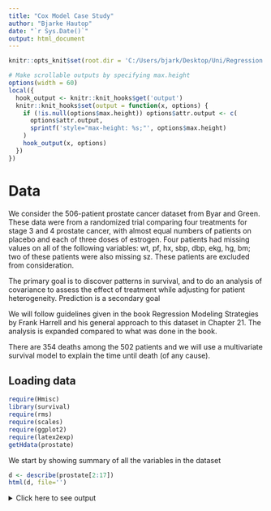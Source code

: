 ---
title: "Cox Model Case Study"
author: "Bjarke Hautop"
date: "`r Sys.Date()`"
output: html_document
---

```{r setup, include=FALSE}
knitr::opts_knit$set(root.dir = 'C:/Users/bjark/Desktop/Uni/Regression Modelling Strategies case studies')
```

```{r, include=FALSE}
# Make scrollable outputs by specifying max.height
options(width = 60)
local({
  hook_output <- knitr::knit_hooks$get('output')
  knitr::knit_hooks$set(output = function(x, options) {
    if (!is.null(options$max.height)) options$attr.output <- c(
      options$attr.output,
      sprintf('style="max-height: %s;"', options$max.height)
    )
    hook_output(x, options)
  })
})
```

# Data

We consider the 506-patient prostate cancer dataset from Byar and Green. These
data were from a randomized trial comparing four treatments for stage 3
and 4 prostate cancer, with almost equal numbers of patients on placebo and
each of three doses of estrogen. Four patients had missing values on all of the
following variables: wt, pf, hx, sbp, dbp, ekg, hg, bm; two of these patients
were also missing sz. These patients are excluded from consideration. 

The primary goal is to discover patterns in survival, and to do an analysis of covariance to assess the effect of treatment while adjusting for patient heterogeneity. 
Prediction is a secondary goal

We will follow guidelines given in the book Regression Modeling Strategies 
by Frank Harrell and his general approach to this dataset in Chapter 21. The analysis is expanded compared to what was done in the book. 

There are 354 deaths among the 502 patients and we will use a multivariate survival model to explain the time until death (of any cause).

## Loading data

```{r, message=F}
require(Hmisc)
library(survival)
require(rms)
require(scales)
require(ggplot2)
require(latex2exp)
getHdata(prostate)
```

We start by showing summary of all the variables in the dataset

```{r, warning=F, results='hide'}
d <- describe(prostate[2:17])
html(d, file='')
```

<details><summary>Click here to see output</summary

```{r, warning=F, echo=F}
d <- describe(prostate[2:17])
html(d, file='')
```

We see that the variable ekg only has one observation in the last category and pf has two. So, we combine recent MI with old MI and call it MI, and we combine confined to bed
with $>50\%$ daytime. 

```{r}
levels(prostate$ekg)[levels(prostate$ekg) %in%
                       c('old MI', 'recent MI')] <- 'MI'

levels(prostate$pf) <- c(levels(prostate$pf)[1:3],
                         levels(prostate$pf)[3])
```

## Imputing missing values

We have 27 patients with missing values as seen below, so we do imputation on these.

The proportion of missing values is $0.05$, so we just do single imputation, since 
simpler to make plots and validation. However if the proportion were higher one should
do multiple imputation. 

```{r, warn.conflicts=FALSE}
sum(is.na(prostate))
colSums(is.na(prostate))

w <- transcan(~ sz + sg + ap + sbp + dbp + age +
                wt + hg + ekg + pf + bm + hx, imputed= TRUE,
             data=prostate, pl= FALSE, pr= FALSE)

attach(prostate)
sz <- impute(w, sz, data = prostate)
sg <- impute (w, sg , data = prostate)
age <- impute (w, age ,data = prostate)
wt <- impute (w, wt , data = prostate)
kg <- impute (w, ekg ,data = prostate)
```

# Specifying the model

A Cox proportional hazards model is in terms of the hazard function given by:
$$\lambda(t\vert X)=\lambda(t)\exp(X\beta).$$
We fit a Cox proportional hazards model with the predictors and their degrees of freedom specified in the table below. All continuous predictors will be modeled with a restricted cubic spline with 4 knots. 

```{r, echo=FALSE}
library(knitr)
library(kableExtra)

# Your table data
table_data <- data.frame(
  Predictor = c("Dose of estrogen", "Age in years", "Weight index", "Performance rating", "History of cardiovascular disease", 
                "Systolic blood pressure/10", "Diastolic blood pressure/10", "Electrocardiogram code", "Serum hemoglobin (g/100ml)", 
                "Tumor size (cm^2)", "Stage/histologic grade combination", "Serum prostatic acid phosphatase", "Bone metastasis"),
  Name = c("rx", "age", "wt", "pf", "hx", "sbp", "dbp", "ekg", "hg", "sz", "sg", "ap", "bm"),
  d.f. = c(3, 3, 3, 2, 1, 3, 3, 5, 3, 3, 3, 3, 1),
  Levels = c("placebo, 0.2, 1.0, 5.0 mg estrogen", '', '', "normal, in bed < 50% of time, in bed > 50%", 
             "present/absent", '', '', "normal, benign, rhythm disturb., block, strain, myocardial infarction", '',
             '', '', '', "present/absent")
)

# Create the table
kable(table_data, format = "html", booktabs = TRUE) %>%
  kable_styling()

```

We see that we have 36 degrees of freedom in our model, so about 1/10 of the amount of deaths there are. So there is some hope our model will validate. 

```{r}
dd <- datadist(prostate); options(datadist='dd')
units(dtime) <- 'Month'
S <- Surv(dtime , status != 'alive')

f <- cph(S ~ rx + rcs(age ,4) + rcs(wt ,4) + pf + hx +
          rcs(sbp ,4) + rcs(dbp ,4) + ekg + rcs(hg ,4) +
          rcs(sg ,4) + rcs(sz ,4) + rcs(log(ap),4) + bm)
print(f, html=TRUE, coefs=FALSE)

```

Test for removing all predictors is highly significant, so modelling is warranted. AIC on the $\chi^2$-scale is given by $136.04-2\cdot 36=64.04$. A rough shrinkage
estimate is thus given by $(136.04-36)/136.04=0.74$. So we
estimate that 0.26 of the model fitting will be noise, especially with regard to
calibration accuracy. One approach would just be to multiply coefficients of final model if used for prediction by the shrinkage estimate. Instead we try to do some data reduction using domain knowledge. 

## Data reduction using domain knowledge

We do the following changes

* Combine systolic blood pressure (sbp) and diastolic 
blood pressure (dbp) into Mean Arterial Pressure.

* Combine history of cardiovascular disease (hx) and electrocardiogram code ekg
and assume linear. We code it as 2 if ekg are not normal or benign and hx, 1 if either, and 0 if none. 

* Weight index not that important, so only use 3 knots.

* Take log of Serum prostatic acid phosphatase (ap) for numeric stability (heavy right-tail) and allow 1 more knot for compensation

* The tumor variables tumor size (sz) and stage/histologic grade combination (sg)
should be important variables, but since we have both we keep them but give them 
only 3 knots each. 

* Assume performance rating (pf) is linear. 

```{r}
map <- (2*dbp + sbp)/3
label(map) <- 'Mean Arterial Pressure/10'

heart_d <- hx + ekg %nin% c('normal', 'benign')
label(heart_d) <- 'Heart Disease Code'

pf_linear <- as.numeric(pf)
```

So all in all we save 3 degrees of freedom from defining map, 5 for defining 
Heart Disease Code, and 3 for dropping knots, 1 for assuming performance rating is linear and gain 1 from ap. For a total reduction of 11 degrees of freedom.

```{r}
dd <- datadist(dd, heart_d, map, pf_linear)

f <- cph(S ~ rx + rcs(age, 4) + rcs(wt, 3) + pf_linear + heart_d + rcs(map, 3)
         + rcs(hg, 4) + rcs(sg, 3) + rcs(sz, 3) + rcs(log(ap), 5) + bm,
         x=TRUE , y=TRUE , surv=TRUE , time.inc = 5*12)

print(f, html=TRUE, coefs =3)
```

LR 119.86 with 24 degrees of freedom. AIC is $119.86-2 \cdot 24=71.86$. Rough shrinkage estimate of this is now better at $(119.86-24)/119.86=0.80$.

```{r}
anova(f, html=T)
```

We see that the p-value for the treatment, doses of estrogen (rx), is below $0.05$, so it seems like it has some effect.    

##  Checking Proportional Hazards

A Cox model should have proportional hazards, since if we look at two individuals with covariate values $\boldsymbol{X}$ and $\boldsymbol{X}^*$ then the ratio
of their hazard rates is
$$\frac{h(t \vert \boldsymbol{X})}{h(t \vert \boldsymbol{X}^*)}=\exp\Big[\sum_{k=1}^p \beta_k(X_k-X_{k^*})\Big],$$
which is a constant. We can test this assumption using scaled Schoenfeld residuals separately for each predictor and test the PH assumption using the "correlation with time” test. 
Smoothed trends in the residuals are also plotted.

```{r}
z <- predict(f, type = 'terms')
f.short <- cph(S ~ z, x=TRUE, y= TRUE)
phtest <- cox.zph(f.short, transform = 'identity', terms=F)
phtest
```

We see that the p-value of the test for proportional hazards is below $0.05$ for 
dose of estrogen, indicating that it may not have constant relative hazard. We plot it and don't find anything too worry-some, and the global test of proportional hazard by adjusting for the 11 tests gives a p-value of $0.78$. So we accept our model and continue.

```{r}
plot(phtest , var= 'rx')
```


## Describing Effects

We plot how each predictor is related to the log hazard of death with $95\%$-confidence bands. 

```{r}
ggplot(Predict(f), sepdiscrete='vertical', nlevels=4,
vnames='names') 
```

# Presenting the final Model for inference    

To present point and interval estimates of predictor effects we draw a hazard
ratio chart. Since the ap relationship is so non-monotonic we use a 20:1 hazard ratio for this variable. The others use the default.

```{r}
plot(summary(f, ap=c(1,20)), log=TRUE, main='')
```

This plot is interpreted as the hazard ratio for each variable if we went from for example age 70 to age 76. $95\%, 97.5\%$ and $99\%$ confidence bands are added.

Finally we will also show a nomogram.

```{r, fig.show='hide'}
surv <- Survival(f)
surv3 <- function (x) surv(3*12,lp=x)
surv5 <- function (x) surv(5*12,lp=x)
quan <- Quantile(f)
med <- function (x) quan(lp=x)/12
ss <- c(.05 ,.1, .2, .3, .4, .5, .6, .7, .8, .9, .95)
nom <- nomogram (f, ap=c(.1,.5, 1, 2, 3, 4, 5, 10, 20, 30, 40),
                 fun=list(surv3, surv5, med),
                 funlabel=c('3-year Survival', '5-year Survival',
                              'Median Survival Time (years)'),
                 fun.at=list(ss, ss, c(.5, 1:6)))
plot(nom, cex.axis=0.8, cex.var=0.7, xfrac=.65, lmgp=.35) 
```

![](Nomogram1.png)

This is interpreted by taking a value for each predictor and seeing how many points each value correspond to. Then the total amount of points can be used to find the probability of for example 5-year survival. 

# Model for prediction

For a prediction model one should validate the model. We start by doing that

## Validating the model

We will use bootstrapping for validation. We first validate this model for Somers’ $D_xy$ rank correlation between predicted log hazard and observed survival time, and for slope shrinkage. The bootstrap is used (with 1000 resamples) to penalize for possible overfitting.

```{r, warning=F}
v <- validate(f, B=1000)
options(prType='html')
v
```

Here "training” refers to accuracy when evaluated on the bootstrap sample
used to fit the model, and “test” refers to the accuracy when this model is
applied without modification to the original sample. The apparent $D_xy$ is
0.32, but a better estimate of how well the model will discriminate prognoses
in the future is $D_xy = 0.27$. The bootstrap estimate of slope shrinkage is 0.79,
close to the simple heuristic estimate.

### Validate the model for predicting the probability of surviving five years

We will use the non-shrinked estimates to show that this model will have some overfitting consistent with *regression to the mean*. 

```{r, warning=F}
cal <- calibrate(f, B = 1000, u=5*12)
plot(cal, subtitles= FALSE)
```

The line nearer the ideal line corresponds to apparent predictive accuracy. The blue curve corresponds to bootstrap-corrected estimates. We clearly see some regression to the mean. 

## Final model for prediction

For a better model for prediction one should multiply the coefficients in the model
by the shrinkage estimate.

```{r}
v
shrinkage_est <- v[3, 5] # Extract bootstrap estimate of shrinkage
f_prediction <- f
f_prediction$coefficients <- f$coefficients*shrinkage_est

print(f_prediction, html=T, coef=3)
```

### Approximating the full model

If the client doesn't want to collect all these variables for prediction we can do 
model approximation. The goal is to explain `f_prediction`with a trade off between parameters and $R^2$. This can be done by backwards selection. 

```{r}
Z <- predict(f_prediction) # compute linear predictor from full model

# Force sigma to be 1 since perfect fit
a <- ols(Z ~ rx + rcs(age, 4) + rcs(wt, 3) + pf_linear + heart_d + rcs(map, 3)
         + rcs(hg, 4) + rcs(sg, 3) + rcs(sz, 3) + rcs(log(ap), 5) + bm, sigma =1)

backwards <- fastbw(a, aics=10000)
print(backwards, html=T, digits=3)
```

Now the client can choose the trade-off between predictive ability and number of predictors. We visualize this in the following plot

```{r}
result <- as.data.frame(backwards$result)
total_predictors <- nrow(result)
R2 <- result$R2
predictors <- c((total_predictors-1):0)

ggplot(data.frame(predictors,R2), aes(x = predictors, y = R2)) +
  geom_line(color = "blue") + 
  geom_point(color = "red") +  
  labs(x = "Predictors", y = TeX("$R^2$")) +  
  ggtitle("R-squared vs. Predictors") +  
  scale_y_continuous(breaks= pretty_breaks()) +
  theme_minimal() 
```

A reasonable approach trade off would be to remove map, bm, sg and pf_linear from our model to get an approximate model which still has high $R^2$ of $0.96$ for explaining the full model. 

```{r}
f_approx <- ols(Z ~ rx + rcs(age, 4) + rcs(wt, 3) + heart_d
         + rcs(hg, 4) + rcs(sz, 3) + rcs(log(ap), 5), x=T)

print(f_approx, html=T, coefs=3)
```

# Conclusion

We devolved a Cox proportional hazards model to explain time until death (of any cause)
for this dataset. We described the effects the predictors in the model had by various plots.

We did validation and calibration if one wished to use the model for prediction, to avoid issues such as regression to the mean. We then developed a simplified model which dropped 4 predictors, but could still predict the full model with high accuracy ($R^2=0.964)$. 

Throughout we used the guidelines of Regression Modelling Strategies to follow sounds statistical strategies when building and validating a model.